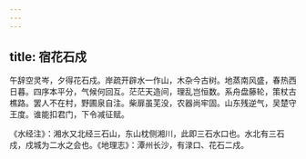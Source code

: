 ```yaml
---
---
---
```

title: 宿花石戍
---




午辞空灵岑，夕得花石戍。岸疏开辟水一作山，木杂今古树。地蒸南风盛，春热西日暮。四序本平分，气候何回互。茫茫天造间，理乱岂恒数。系舟盘藤轮，策杖古樵路。罢人不在村，野圃泉自注。柴扉虽芜没，农器尚牢固。山东残逆气，吴楚守王度。谁能扣君门，下令减征赋。

《水经注》：湘水又北经三石山，东山枕侧湘川，此即三石水口也。水北有三石戍，戍城为二水之会也。《地理志》：潭州长沙，有渌口、花石二戍。